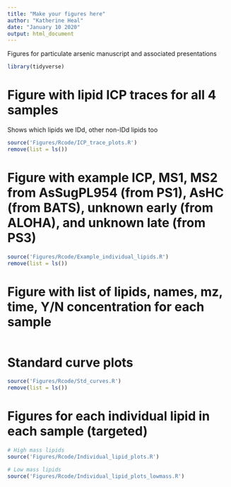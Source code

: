 ```yaml
---
title: "Make your figures here"
author: "Katherine Heal"
date: "January 10 2020"
output: html_document
---
```

Figures for particulate arsenic manuscript and associated presentations

```r
library(tidyverse)
```

# Figure with lipid ICP traces for all 4 samples
Shows which lipids we IDd, other non-IDd lipids too
```r
source('Figures/Rcode/ICP_trace_plots.R')
remove(list = ls())
```

# Figure with example ICP, MS1, MS2 from AsSugPL954 (from PS1), AsHC (from BATS), unknown early (from ALOHA), and unknown late (from PS3)
```r
source('Figures/Rcode/Example_individual_lipids.R')
remove(list = ls())
```

# Figure with list of lipids, names, mz, time, Y/N concentration for each sample
```r

```














# Standard curve plots
```r
source('Figures/Rcode/Std_curves.R')
remove(list = ls())
```




# Figures for each individual lipid in each sample (targeted)
```r
# High mass lipids
source('Figures/Rcode/Individual_lipid_plots.R')

# Low mass lipids
source('Figures/Rcode/Individual_lipid_plots_lowmass.R')
```


